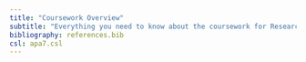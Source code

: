 ```yaml
---
title: "Coursework Overview"
subtitle: "Everything you need to know about the coursework for Research Methods"
bibliography: references.bib
csl: apa7.csl
---
```

